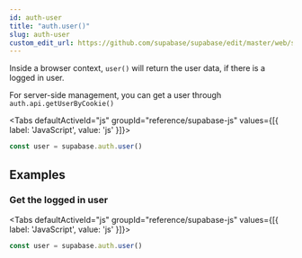 ```yaml
---
id: auth-user
title: "auth.user()"
slug: auth-user
custom_edit_url: https://github.com/supabase/supabase/edit/master/web/spec/supabase.yml
---
```



Inside a browser context, `user()` will return the user data, if there is a logged in user.

For server-side management, you can get a user through `auth.api.getUserByCookie()`

<Tabs
  defaultActiveId="js"
  groupId="reference/supabase-js"
  values={[{ label: 'JavaScript', value: 'js' }]}>

<TabsPanel id="js" label="js">

```js
const user = supabase.auth.user()
```


</TabsPanel>

</Tabs>

















## Examples

### Get the logged in user



<Tabs
  defaultActiveId="js"
  groupId="reference/supabase-js"
  values={[{ label: 'JavaScript', value: 'js' }]}>

<TabsPanel id="js" label="js">

```js
const user = supabase.auth.user()
```


</TabsPanel>

</Tabs>
